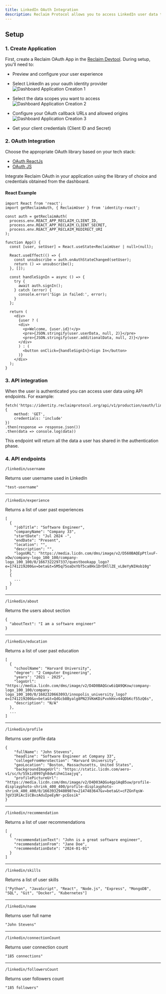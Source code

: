 ```yaml
---
title: LinkedIn OAuth Integration
description: Reclaim Protocol allows you to access LinkedIn user data through our OAuth integration. This guide will walk you through the setup process and available endpoints.
---
```


## Setup

### 1. Create Application
First, create a Reclaim OAuth App in the [Reclaim Devtool](https://dev.reclaimprotocol.org/new-application). During setup, you'll need to:
- Preview and configure your user experience
- Select LinkedIn as your oauth identity provider
![Dashboard Application Creation 1](/apis/linkedin/1.png)

- Select the data scopes you want to access
![Dashboard Application Creation 2](/apis/linkedin/2.png)

- Configure your OAuth callback URLs and allowed origins
![Dashboard Application Creation 3](/apis/linkedin/3.png)

- Get your client credentials (Client ID and Secret)

### 2. OAuth Integration

Choose the appropriate OAuth library based on your tech stack:
- [OAuth ReactJs](/oauth-react)
- [OAuth JS](/oauth-js)

Integrate Reclaim OAuth in your application using the library of choice and credentials obtained from the dashboard.

#### React Example
```tsx
import React from 'react';
import getReclaimAuth, { ReclaimUser } from 'identity-react';

const auth = getReclaimAuth(
  process.env.REACT_APP_RECLAIM_CLIENT_ID,
  process.env.REACT_APP_RECLAIM_CLIENT_SECRET,
  process.env.REACT_APP_RECLAIM_REDIRECT_URI
);

function App() {
  const [user, setUser] = React.useState<ReclaimUser | null>(null);

  React.useEffect(() => {
    const unsubscribe = auth.onAuthStateChanged(setUser);
    return () => unsubscribe();
  }, []);

  const handleSignIn = async () => {
    try {
      await auth.signIn();
    } catch (error) {
      console.error('Sign in failed:', error);
    }
  };

  return (
    <div>
      {user ? (
      <div>
        <p>Welcome, {user.id}!</p>
        <pre>{JSON.stringify(user.userData, null, 2)}</pre>
        <pre>{JSON.stringify(user.additionalData, null, 2)}</pre>
      </div>
      ) : (
        <button onClick={handleSignIn}>Sign In</button>
      )}
    </div>
  );
}
```

### 3. API integration
When the user is authenticated you can access user data using API endpoints.
For example:
```tsx
fetch('https://identity.reclaimprotocol.org/api/v1/production/oauth/linkedin/me', {
    method: 'GET',
    credentials: 'include'
})
.then(response => response.json())
.then(data => console.log(data))
```
This endpoint will return all the data a user has shared in the authentication phase.

### 4. API endpoints
```
/linkedin/username
```
Returns user username used in LinkedIn
```
"test-username"
```
---
```
/linkedin/experience
```
Returns a list of user past experiences
```
[
  {
    "jobTitle": "Software Engineer",
    "companyName": "Company 33",
    "startDate": "Jul 2024 -",
    "endDate": "Present", 
    "location": "",
    "description": "",
    "logoURL": "https://media.licdn.com/dms/image/v2/D560BAQEpPtlxuF-xOw/company-logo_100_100/company-logo_100_100/0/1667322297337/questbookapp_logo?e=1741219200&v=beta&t=SM5q75oaDxYbT5ca8Hx1DrDXllZE_vLBeYyNIHob10g"
  }
  {
    ...
  }
]
```
---
```
/linkedin/about
```
Returns the users about section
```
{
  "aboutText": "I am a software engineer"
}
```
---
```
/linkedin/education
```
Returns a list of user past education
```
[
  {
    "schoolName": "Harvard University",
    "degree": "2 Computer Engineering", 
    "years": "2021 - 2025",
    "logoUrl": "https://media.licdn.com/dms/image/v2/D4D0BAQGcw6iQA9QKow/company-logo_100_100/company-logo_100_100/0/1682320663093/innopolis_university_logo?e=1741219200&v=beta&t=QdGcb8Byalg8PN23VKmKDiPvxkHxv44QDbKcf55zQ6s",
    "description": "N/A"
  },
  ...
]
```
---
```
/linkedin/profile
```
Returns user profile data
```
{
    "fullName": "John Stevens",
    "headline": "Software Engineer at Company 33",
    "collegeFromHeroSection": "Harvard University",
    "geoLocation": "Boston, Massachusetts, United States",
    "backgroundImageUrl": "https://static.licdn.com/aero-v1/sc/h/55k1z8997gh8dwtihm11aajyq",
    "profilePictureUrl": "https://media.licdn.com/dms/image/v2/D4D03AQGu4gp1AqB5uw/profile-displayphoto-shrink_400_400/profile-displayphoto-shrink_400_400/0/1663932948098?e=2147483647&v=beta&t=cFZGnFqsW-7gV31RiAcIsCBvzAduIpeEyNr-pcEosik"
}
```
---
```
/linkedin/recommendation
```
Returns a list of user recommendations
```
[
  {
    "recommendationText": "John is a great software engineer",
    "recommendationFrom": "Jane Doe",
    "recommendationDate": "2024-01-01"
  }
]
```
---
```
/linkedin/skills
```
Returns a list of user skills
```
["Python", "JavaScript", "React", "Node.js", "Express", "MongoDB", "SQL", "Git", "Docker", "Kubernetes"]
```
---
```
/linkedin/name
```
Returns user full name
```
"John Stevens"
```
---
```
/linkedin/connectionCount
```
Returns user connection count
```
"185 connections"
```
---
```
/linkedin/followersCount
```
Returns user followers count
```
"185 followers"
```